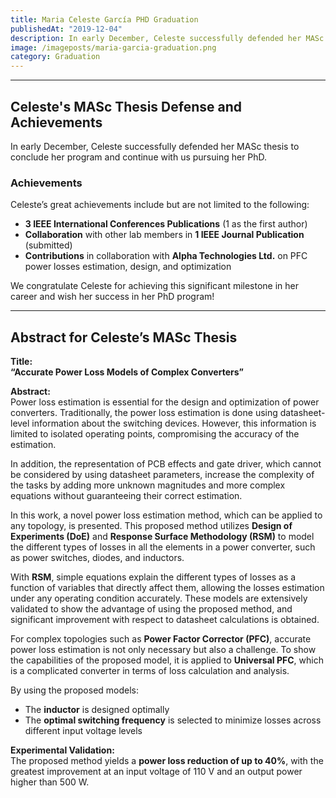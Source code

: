 ```yaml
---
title: Maria Celeste García PHD Graduation
publishedAt: "2019-12-04"
description: In early December, Celeste successfully defended her MASc thesis to conclude her program and continue with us pursuing her PhD.
image: /imageposts/maria-garcia-graduation.png
category: Graduation
---
```

---

## Celeste's MASc Thesis Defense and Achievements

In early December, Celeste successfully defended her MASc thesis to conclude her program and continue with us pursuing her PhD.

### Achievements  
Celeste’s great achievements include but are not limited to the following:

- **3 IEEE International Conferences Publications** (1 as the first author)  
- **Collaboration** with other lab members in **1 IEEE Journal Publication** (submitted)  
- **Contributions** in collaboration with **Alpha Technologies Ltd.** on PFC power losses estimation, design, and optimization  

We congratulate Celeste for achieving this significant milestone in her career and wish her success in her PhD program!

---

## Abstract for Celeste’s MASc Thesis  

**Title:**  
**“Accurate Power Loss Models of Complex Converters”**

**Abstract:**  
Power loss estimation is essential for the design and optimization of power converters. Traditionally, the power loss estimation is done using datasheet-level information about the switching devices. However, this information is limited to isolated operating points, compromising the accuracy of the estimation. 

In addition, the representation of PCB effects and gate driver, which cannot be considered by using datasheet parameters, increase the complexity of the tasks by adding more unknown magnitudes and more complex equations without guaranteeing their correct estimation.

In this work, a novel power loss estimation method, which can be applied to any topology, is presented. This proposed method utilizes **Design of Experiments (DoE)** and **Response Surface Methodology (RSM)** to model the different types of losses in all the elements in a power converter, such as power switches, diodes, and inductors.

With **RSM**, simple equations explain the different types of losses as a function of variables that directly affect them, allowing the losses estimation under any operating condition accurately. These models are extensively validated to show the advantage of using the proposed method, and significant improvement with respect to datasheet calculations is obtained.

For complex topologies such as **Power Factor Corrector (PFC)**, accurate power loss estimation is not only necessary but also a challenge. To show the capabilities of the proposed model, it is applied to **Universal PFC**, which is a complicated converter in terms of loss calculation and analysis.

By using the proposed models:
- The **inductor** is designed optimally
- The **optimal switching frequency** is selected to minimize losses across different input voltage levels

**Experimental Validation:**  
The proposed method yields a **power loss reduction of up to 40%**, with the greatest improvement at an input voltage of 110 V and an output power higher than 500 W.
